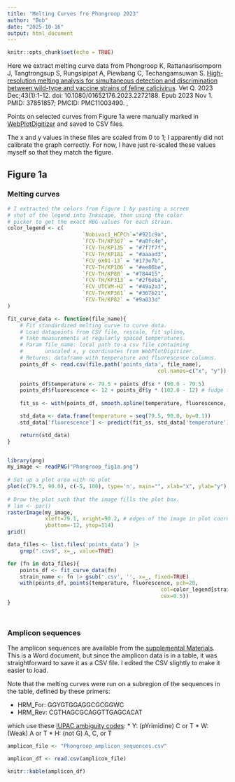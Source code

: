 ```yaml
---
title: "Melting Curves fro Phongroop 2023"
author: "Bob"
date: "2025-10-16"
output: html_document
---
```


```r
knitr::opts_chunk$set(echo = TRUE)
```

Here we extract melting curve data from Phongroop K, Rattanasrisomporn J, Tangtrongsup S, Rungsipipat A, Piewbang C, Techangamsuwan S. [High-resolution melting analysis for simultaneous detection and discrimination between wild-type and vaccine strains of feline calicivirus](https://pubmed.ncbi.nlm.nih.gov/37851857/). Vet Q. 2023 Dec;43(1):1-12. doi: 10.1080/01652176.2023.2272188. Epub 2023 Nov 1. PMID: 37851857; PMCID: PMC11003490. , 


Points on selected curves from Figure 1a were manually marked in [WebPlotDigitizer](https://automeris.io/wpd/?v=5_2) and saved to CSV files.

The x and y values in these files are scaled from 0 to 1; I apparently did not calibrate the graph correctly. For now, I have just re-scaled these values myself so that they match the figure.

## Figure 1a

### Melting curves

```r

# I extracted the colors from Figure 1 by pasting a screen
# shot of the legend into Inkscape, then using the color
# picker to get the exact RBG values for each strain.
color_legend <- c(
						`Nobivac1_HCPCh`="#921c9a",
						`FCV-TH/KP367` = "#a0fc4e",
						`FCV-TH/KP135` = "#7f7f7f",
						`FCV-TH/KP181` = "#aaaad3",
						`FCV_GX01-13` = "#173e7b",
						`FCV-TH/KP106` = "#ee86be",
						`FCV-TH/KP80` = "#784415",
						`FCV-TH/KP313` = "#2f6eba",
						`FCV_UTCVM-H2` = "#49a2a3",
						`FCV-TH/KP361` = "#367b21",
						`FCV-TH/KP82` = "#9a833d"
)

fit_curve_data <- function(file_name){
	# Fit standardized melting curve to curve data.
	# Load datapoints from CSV file, rescale, fit spline, 
	# take measurements at regularly spaced temperatures.
	# Param file_name: local path to a csv file containing
	#       unscaled x, y coordinates from WebPlotDigitizer.
	# Returns: dataframe with temperature and fluorescence columns.
	points_df <- read.csv(file.path('points_data', file_name),
												col.names=c("x", "y"))
	
	points_df$temperature <- 79.5 + points_df$x * (90.0 - 79.5)
	points_df$fluorescence <- 12 + points_df$y * (102.0 - 12) # fudge factors
	
	fit_ss <- with(points_df, smooth.spline(temperature, fluorescence, nknots = 20)) # try various numbers of knots 

	std_data <- data.frame(temperature = seq(79.5, 90.0, by=0.1))
	std_data['fluorescence'] <- predict(fit_ss, std_data['temperature'])$y

	return(std_data)
}


library(png)
my_image <- readPNG("Phongroop_fig1a.png")
 
# Set up a plot area with no plot
plot(c(79.5, 90.0), c(-5, 100), type='n', main="", xlab="x", ylab="y")
 
# Draw the plot such that the image fills the plot box.
# lim <- par()
rasterImage(my_image, 
            xleft=79.1, xright=90.2, # edges of the image in plot coordinates
            ybottom=-12, ytop=114)
grid()

data_files <- list.files('points_data') |> 
	grep(".csv$", x=_, value=TRUE)

for (fn in data_files){
	points_df <- fit_curve_data(fn)
	strain_name <- fn |> gsub('.csv', '', x=_, fixed=TRUE)
	with(points_df, points(temperature, fluorescence, pch=20, 
												 col=color_legend[strain_name],
												 cex=0.5))
}




```
### Amplicon sequences

The amplicon sequences are available from the [supplemental Materials](https://pmc.ncbi.nlm.nih.gov/articles/instance/11003490/bin/TVEQ_A_2272188_SM3964.docx). This is a Word document, but since the amplicon data is in a table, it was straightforward to save it as a CSV file. I edited the CSV slightly to make it easier to load.

Note that the melting curves were run on a subregion of the sequences in the table, defined by these primers:

 * HRM_For: GGYGTGGAGGCGCGGWC 
 * HRM_Rev: CGTHAGCGCAGGTTGAGCACAT

which use these [IUPAC ambiguity codes](https://en.wikipedia.org/wiki/Nucleic_acid_notation):
	* Y: (pYrimidine) C or T
	* W: (Weak) A or T
	* H: (not G) A, C, or T

```r
amplicon_file <- "Phongroop_amplicon_sequences.csv"

amplicon_df <- read.csv(amplicon_file)

knitr::kable(amplicon_df)
```